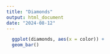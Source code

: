 ```yaml
---
title: "Diamonds"
output: html_document
date: "2024-08-12"
---
```



```r





  ggplot(diamonds, aes(x = color)) +
  geom_bar()

```


